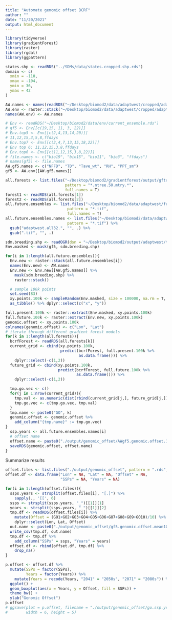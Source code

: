 ```yaml
---
title: "Automate genomic offset BCRF"
author: ""
date: "11/20/2021"
output: html_document
---
```



```r
library(tidyverse)
library(gradientForest)
library(raster)
library(rgdal)
library(ggpattern)
```


```r
states.shp <- readRDS("../SDMs/data/states.cropped.shp.rds")
domain <- c(
  xmin = -110, 
  xmax = -104,
  ymin = 36,
  ymax = 42
)
```

```r
AW.names <- names(readRDS("~/Desktop/biomod2/data/adaptwest/cropped/adaptwest.1991_2020.cropped.projected.rds"))
AW.env <- raster::stack("~/Desktop/biomod2/data/adaptwest/cropped/adaptwest.1991_2020.cropped.projected.tif")
names(AW.env) <- AW.names

# Env <- readRDS("~/Desktop/biomod2/data/env/current_ensemble.rds")
# gf5 <- Env[[c(19,15, 11, 3, 22)]]
# Env.top5 <- Env[[c(2,4,13,14,20)]]
# 11,12,15,3,5,8,ffdays
# Env.top7 <- Env[[c(3,4,7,13,15,18,22)]]
# Env top 6: 11,12,15,3,8,ffdays
# Env.top6 <- Env[[c(11,12,15,3,8,22)]]
# file.names <- c("bio19", "bio15", "bio11", "bio3", "ffdays")
# names(gf5) <- file.names
AW.gf5.names <- c("NFFD", "TD", "Tave_wt", "RH", "PPT_sm")
gf5 <- AW.env[[AW.gf5.names]]

all.forests <- list.files("~/Desktop/biomod2/gradientforest/output/gftree_iters", 
                          pattern = "*.ntree.50.mtry.*",
                          full.names = T)
forest1 <- readRDS(all.forests[1])
forest2 <- readRDS(all.forests[2])
all.future.ensembles <- list.files("~/Desktop/biomod2/data/adaptwest/future/cropped/all32",
                           pattern = "*.tif",
                           full.names = T)
all.future.ensembles.names <- list.files("~/Desktop/biomod2/data/adaptwest/future/cropped/all32",
                           pattern = "*.tif") %>%
  gsub("adaptwest.all32.", "", .) %>%
  gsub(".tif", "", .)

sdm.breeding.shp <- readOGR(dsn = "~/Desktop/biomod2/output/adaptwest/top6/current_shapefile/")
Env.masked <- mask(gf5, sdm.breeding.shp)
```

```r

for(i in 1:length(all.future.ensembles)){
  Env.new <- raster::stack(all.future.ensembles[i])
  names(Env.new) <- AW.names
  Env.new <- Env.new[[AW.gf5.names]] %>%
    mask(sdm.breeding.shp) %>%
    raster::stack()

  # sample 100k points
  set.seed(83)
  xy.points.100k <- sampleRandom(Env.masked, size = 100000, na.rm = T, xy = T, sp = T) %>%
  as_tibble() %>% dplyr::select(c("x", "y"))

full.present.100k <- raster::extract(Env.masked, xy.points.100k)
full.future.100k <- raster::extract(Env.new, xy.points.100k)
genomic.offset <- xy.points.100k
colnames(genomic.offset) <- c("Lon", "Lat")
# iterate through different gradient forest models
for(k in 1:length(all.forests)){
  bcrfForest <- readRDS(all.forests[k])
  current_grid <- cbind(xy.points.100k,
                        predict(bcrfForest, full.present.100k %>%
                                as.data.frame())) %>%
    dplyr::select(-c(1,2))
  future_grid <- cbind(xy.points.100k, 
                       predict(bcrfForest, full.future.100k %>%
                               as.data.frame())) %>%
    dplyr::select(-c(1,2))

  tmp.go.vec <- c()
  for(j in 1:nrow(current_grid)){
    tmp.val <- as.numeric(dist(rbind(current_grid[j,], future_grid[j,])))
    tmp.go.vec <- c(tmp.go.vec, tmp.val)
  } 
  tmp.name <- paste0("GO", k)
  genomic.offset <- genomic.offset %>%
    add_column("{tmp.name}" := tmp.go.vec)
}
  ssp.years <- all.future.ensembles.names[i]
  # offset name
  offset.name <- paste0("./output/genomic_offset/AWgf5.genomic.offset.100k.", ssp.years, ".rds")
  saveRDS(genomic.offset, offset.name)
}
```

Summarize results

```r
offset.files <- list.files("./output/genomic_offset", pattern = ".rds", full.names = T)
offset.df <- data.frame("Lon" = NA, "Lat" = NA, "Offset" = NA, 
                        "SSPs" = NA, "Years" = NA)

for(i in 1:length(offset.files)){
  ssps.years <- strsplit(offset.files[i], "[.]") %>% 
    sapply(., '[[', 6)
  ssps <- strsplit(ssps.years, "_")[[1]][1]
  years <- strsplit(ssps.years, "_")[[1]][2]
  tmp.df <- readRDS(offset.files[i]) %>% 
    mutate(Offset = (GO1+GO2+GO3+GO4+GO5+GO6+GO7+GO8+GO9+GO10)/10) %>% 
    dplyr::select(Lon, Lat, Offset)
  out.name <- paste0("./output/genomic_offset/gf5.genomic.offset.mean10runs.", ssps.years,".csv")
  write_csv(tmp.df, out.name)
  tmp.df <- tmp.df %>%
    add_column("SSPs" = ssps, "Years" = years)
  offset.df <- rbind(offset.df, tmp.df) %>%
    drop_na()
}

p.offset <- offset.df %>%
  mutate(SSPs = factor(SSPs),
         Years = factor(Years)) %>%
    mutate(Years = recode(Years, "2041" = "2050s", "2071" = "2080s")) %>%
  ggplot() +
  geom_boxplot(aes(x = Years, y = Offset, fill = SSPs)) +
  theme_bw() +
  ylab("Genomic Offset")
p.offset
# ggsave(plot = p.offset, filename = "./output/genomic_offset/go.ssp.year.comparison.pdf",
#        width = 6, height = 5)
```


